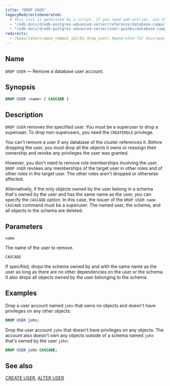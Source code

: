```yaml
---
title: "DROP USER"
legacyRedirectsGenerated:
  # This list is generated by a script. If you need add entries, use the `legacyRedirects` key.
  - "/edb-docs/d/edb-postgres-advanced-server/reference/database-compatibility-for-oracle-developers-reference-guide/9.6/Database_Compatibility_for_Oracle_Developers_Reference_Guide.1.075.html"
  - "/edb-docs/d/edb-postgres-advanced-server/user-guides/database-compatibility-for-oracle-developers-guide/9.5/Database_Compatibility_for_Oracle_Developers_Guide.1.101.html"
redirects:
  - /epas/latest/epas_compat_sql/61_drop_user/ #generated for docs/epas/reorg-role-use-case-mode
---
```


<div id="drop_user" class="registered_link"></div>

## Name

`DROP USER` &mdash; Remove a database user account.

## Synopsis

```sql
DROP USER <name> [ CASCADE ]
```

## Description

`DROP USER` removes the specified user. You must be a superuser to drop a superuser. To drop non-superusers, you need the `CREATEROLE` privilege.

You can't remove a user if any database of the cluster references it. Before dropping the user, you must drop all the objects it owns or reassign their ownership and revoke any privileges the user was granted.

However, you don't need to remove role memberships involving the user. `DROP USER` revokes any memberships of the target user in other roles and of other roles in the target user. The other roles aren't dropped or otherwise affected.

Alternatively, if the only objects owned by the user belong in a schema that's owned by the user and has the same name as the user, you can specify the `CASCADE` option. In this case, the issuer of the `DROP USER name CASCADE` command must be a superuser. The named user, the schema, and all objects in the schema are deleted.

## Parameters

`name`

 The name of the user to remove.

`CASCADE`

 If specified, drops the schema owned by and with the same name as the user as long as there are no other dependencies on the user or the schema. It also drops all objects owned by the user belonging to the schema.

## Examples

Drop a user account named `john` that owns no objects and doesn't have privileges on any other objects:

```sql
DROP USER john;
```

Drop the user account `john` that doesn't have privileges on any objects. The account also doesn't own any objects outside of a schema named `john` that's owned by the user `john`:

```sql
DROP USER john CASCADE;
```

## See also

[CREATE USER](41_create_user/#create_user), [ALTER USER](15_alter_user_identified_by/#alter_user_identified_by)
